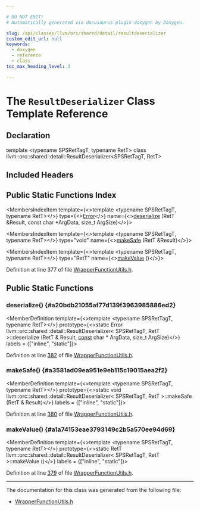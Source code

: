 ```yaml
---

# DO NOT EDIT!
# Automatically generated via docusaurus-plugin-doxygen by Doxygen.

slug: /api/classes/llvm/orc/shared/detail/resultdeserializer
custom_edit_url: null
keywords:
  - doxygen
  - reference
  - class
toc_max_heading_level: 3

---
```





# The `ResultDeserializer` Class Template Reference

<DoxygenPage pluginConfig={pluginConfig}>



## Declaration

<CodeBlock>template &lt;typename SPSRetTagT, typename RetT&gt;
class llvm::orc::shared::detail::ResultDeserializer&lt;SPSRetTagT, RetT&gt;</CodeBlock>

## Included Headers

<IncludesList>
<IncludesListItem
  filePath="llvm/ExecutionEngine/Orc/Shared/WrapperFunctionUtils.h"
  permalink="/docs/api/files/include/include/llvm/include/llvm/executionengine/include/llvm/executionengine/orc/include/llvm/executionengine/orc/shared/wrapperfunctionutils-h"
  isLocal="true" />
</IncludesList>

## Public Static Functions Index

<MembersIndex>

<MembersIndexItem
  template={<>template &lt;typename SPSRetTagT, typename RetT&gt;</>}
  type={<><a href="/docs/api/classes/llvm/error">Error</a></>}
  name={<><a href="#a20bdb21055af77d139f3963985886ed2">deserialize</a> (RetT &amp;Result, const char &#42;ArgData, size&#95;t ArgSize)</>}>
</MembersIndexItem>

<MembersIndexItem
  template={<>template &lt;typename SPSRetTagT, typename RetT&gt;</>}
  type="void"
  name={<><a href="#a3581ad09ea951e9eb115c19015aea2f2">makeSafe</a> (RetT &amp;Result)</>}>
</MembersIndexItem>

<MembersIndexItem
  template={<>template &lt;typename SPSRetTagT, typename RetT&gt;</>}
  type="RetT"
  name={<><a href="#a1a74153eae3793149c2b5a570ee94d69">makeValue</a> ()</>}>
</MembersIndexItem>

</MembersIndex>


Definition at line 377 of file <a href="/docs/api/files/include/include/llvm/include/llvm/executionengine/include/llvm/executionengine/orc/include/llvm/executionengine/orc/shared/wrapperfunctionutils-h">WrapperFunctionUtils.h</a>.

<SectionDefinition>

## Public Static Functions

### deserialize() {#a20bdb21055af77d139f3963985886ed2}

<MemberDefinition
  template={<>template &lt;typename SPSRetTagT, typename RetT&gt;</>}
  prototype={<>static Error llvm::orc::shared::detail::ResultDeserializer&lt; SPSRetTagT, RetT &gt;::deserialize (RetT &amp; Result, <a href="/docs/api/files/lib/lib/target/lib/target/aarch64/aarch64promoteconstant-cpp/#a90f8350fecae261c25be85d38b451bff">const</a> char &#42; ArgData, size&#95;t ArgSize)</>}
  labels = {["inline", "static"]}>

Definition at line <a href="/docs/api/files/include/include/llvm/include/llvm/executionengine/include/llvm/executionengine/orc/include/llvm/executionengine/orc/shared/wrapperfunctionutils-h/#l00382">382</a> of file <a href="/docs/api/files/include/include/llvm/include/llvm/executionengine/include/llvm/executionengine/orc/include/llvm/executionengine/orc/shared/wrapperfunctionutils-h">WrapperFunctionUtils.h</a>.
</MemberDefinition>

### makeSafe() {#a3581ad09ea951e9eb115c19015aea2f2}

<MemberDefinition
  template={<>template &lt;typename SPSRetTagT, typename RetT&gt;</>}
  prototype={<>static void llvm::orc::shared::detail::ResultDeserializer&lt; SPSRetTagT, RetT &gt;::makeSafe (RetT &amp; Result)</>}
  labels = {["inline", "static"]}>

Definition at line <a href="/docs/api/files/include/include/llvm/include/llvm/executionengine/include/llvm/executionengine/orc/include/llvm/executionengine/orc/shared/wrapperfunctionutils-h/#l00380">380</a> of file <a href="/docs/api/files/include/include/llvm/include/llvm/executionengine/include/llvm/executionengine/orc/include/llvm/executionengine/orc/shared/wrapperfunctionutils-h">WrapperFunctionUtils.h</a>.
</MemberDefinition>

### makeValue() {#a1a74153eae3793149c2b5a570ee94d69}

<MemberDefinition
  template={<>template &lt;typename SPSRetTagT, typename RetT&gt;</>}
  prototype={<>static RetT llvm::orc::shared::detail::ResultDeserializer&lt; SPSRetTagT, RetT &gt;::makeValue ()</>}
  labels = {["inline", "static"]}>

Definition at line <a href="/docs/api/files/include/include/llvm/include/llvm/executionengine/include/llvm/executionengine/orc/include/llvm/executionengine/orc/shared/wrapperfunctionutils-h/#l00379">379</a> of file <a href="/docs/api/files/include/include/llvm/include/llvm/executionengine/include/llvm/executionengine/orc/include/llvm/executionengine/orc/shared/wrapperfunctionutils-h">WrapperFunctionUtils.h</a>.
</MemberDefinition>

</SectionDefinition>

<hr/>

The documentation for this class was generated from the following file:

<ul>
<li><a href="/docs/api/files/include/include/llvm/include/llvm/executionengine/include/llvm/executionengine/orc/include/llvm/executionengine/orc/shared/wrapperfunctionutils-h">WrapperFunctionUtils.h</a></li>
</ul>

</DoxygenPage>
